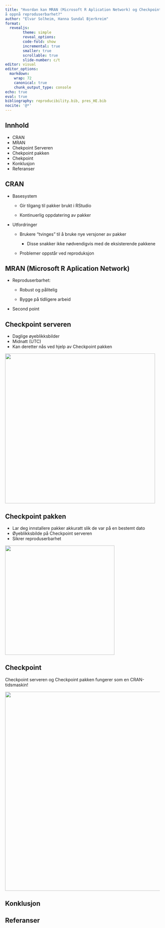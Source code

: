 ```yaml
---
title: "Hvordan kan MRAN (Microsoft R Aplication Network) og Checkpoint hjelpe oss med
å oppnå reproduserbarhet?"
author: "Elvar Solheim, Hanna Sundal Bjerkreim"
format:
  revealjs:
        theme: simple
        reveal_options:
        code-fold: show
        incremental: true
        smaller: true
        scrollable: true
        slide-number: c/t
editor: visual
editor_options:
  markdown:
    wrap: 72
    canonical: true
    chunk_output_type: console
echo: true
eval: true
bibliography: reproducibility.bib, pres_HE.bib
nocite: '@*'
---
```


## Innhold

-   CRAN
-   MRAN
-   Chekpoint Serveren
-   Chekpoint pakken
-   Chekpoint
-   Konklusjon
-   Referanser

## CRAN

-   Basesystem

    -   Gir tilgang til pakker brukt i RStudio

    -   Kontinuerlig oppdatering av pakker

-   Utfordringer

    -   Brukere "tvinges" til å bruke nye versjoner av pakker

        -   Disse snakker ikke nødvendigvis med de eksisterende pakkene

    -   Problemer oppstår ved reproduksjon

## MRAN (Microsoft R Aplication Network)

-   Reproduserbarhet:

    -   Robust og pålitelig

    -   Bygge på tidligere arbeid

-   Second point

## Checkpoint serveren

-   Daglige øyeblikksbilder
-   Midnatt (UTC)
-   Kan deretter nås ved hjelp av Checkpoint pakken

![](images/checkpointserver-02.png){width="488"}

## Checkpoint pakken

-   Lar deg innstallere pakker akkuratt slik de var på en bestemt dato
-   Øyeblikksbilde på Checkpoint serveren
-   Sikrer reproduserbarhet

![](images/checkpointpakken.png){width="356"}

## Checkpoint

Checkpoint serveren og Checkpoint pakken fungerer som en
CRAN-tidsmaskin!

![](images/chekpoint.png){width="648"}

## Konklusjon

## Referanser
